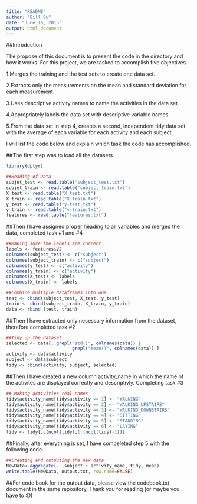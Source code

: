 ```yaml
---
title: "README"
author: "Bill Su"
date: "June 16, 2015"
output: html_document
---
```

##Introduction

The propose of this document is to present the code in the directory and how it works. For this project, we are tasked to accomplish five objectives. 

1.Merges the training and the test sets to create one data set.

2.Extracts only the measurements on the mean and standard deviation for each measurement. 

3.Uses descriptive activity names to name the activities in the data set.

4.Appropriately labels the data set with descriptive variable names. 

5.From the data set in step 4, creates a second, independent tidy data set with the average of each variable for each activity and each subject.

I will list the code below and explain which task the code has accomplished. 

##The first step was to load all the datasets. 
```r

library(dplyr)

##Reading of Data
subjet_test <- read.table("subject_test.txt")
subjet_train <- read.table("subject_train.txt")
X_test <- read.table("X_test.txt")
X_train <- read.table("X_train.txt")
y_test <- read.table("y-test.txt")
y_train <- read.table("y-train.txt")
features <- read.table("features.txt")

```
##Then I have assigned proper heading to all variables and merged the data, completed task #1 and #4
```r

##Making sure the labels are correct
labels <- features$V2
colnames(subject_test) <- c("subject")
colnames(subject_train) <- c("subject")
colnames(y_test) <- c("activity")
colnames(y_train) <- c("activity")
colnames(X_test) <- labels
colnames(X_train) <- labels

##Combine multiple dataframes into one
test <- cbind(subject_test, X_test, y_test)
train <- cbind(subject_train, X_train, y_train)
data <- rbind (test, train)
```

##Then I have extracted only necessary information from the dataset, therefore completed task #2

```r
##Tidy up the dataset
selected <- data[, grepl("std()", colnames(data)) | 
                         grepl("mean()", colnames(data)) ]
activity <- data$activity
subject <- data$subject
tidy <- cbind(activity, subject, selected)
```

##Then I have created a new column activity_name in which the name of the activites are displayed correctly and descriptivly. Completing task #3

```r

## Making activities real names
tidy$activity_name[tidy$activity == 1] <- "WALKING"
tidy$activity_name[tidy$activity == 2] <- "WALKING_UPSTAIRS"
tidy$activity_name[tidy$activity == 3] <- "WALKING_DOWNSTAIRS"
tidy$activity_name[tidy$activity == 4] <- "SITTING"
tidy$activity_name[tidy$activity == 5] <- "STANDING"
tidy$activity_name[tidy$activity == 6] <- "LAYING"
tidy <- tidy[,c(ncol(tidy),1:(ncol(tidy)-1))]

```

##Finally, after everything is set, I have compeleted step 5 with the following code. 

```r
##Creating and outputing the new data
NewData<-aggregate(. ~subject + activity_name, tidy, mean)
write.table(NewData, output.txt, row.name=FALSE) 
```

##For code book for the output data, please view the codebook.txt document in the same repository. Thank you for reading (or maybe you have to :D)

